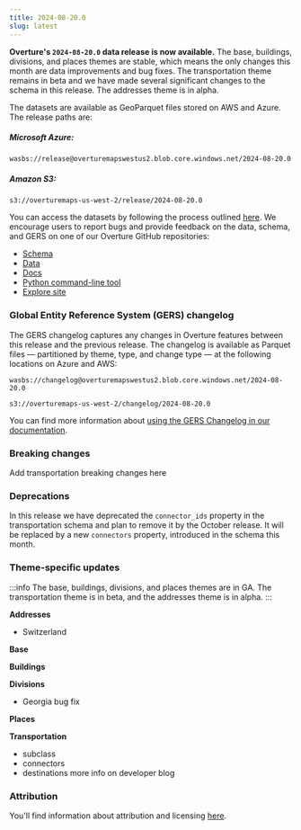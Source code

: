 ```yaml
---
title: 2024-08-20.0
slug: latest
---
```



**Overture's `2024-08-20.0` data release is now available.** The base, buildings, divisions, and places themes are stable, which means the only changes this month are data improvements and bug fixes. The transportation theme remains in beta and we have made several significant changes to the schema in this release. The addresses theme is in alpha.

The datasets are available as GeoParquet files stored on AWS and Azure. The release paths are:

##### Microsoft Azure:
```
wasbs://release@overturemapswestus2.blob.core.windows.net/2024-08-20.0
```

##### Amazon S3:
```
s3://overturemaps-us-west-2/release/2024-08-20.0
```

You can access the datasets by following the process outlined [here](https://docs.overturemaps.org/getting-data/). We encourage users to report bugs and provide feedback on the data, schema, and GERS on one of our Overture GitHub repositories:

- [Schema](https://github.com/OvertureMaps/schema)
- [Data](https://github.com/OvertureMaps/data)
- [Docs](https://github.com/OvertureMaps/docs)
- [Python command-line tool](https://github.com/OvertureMaps/overturemaps-py)
- [Explore site](https://github.com/OvertureMaps/io-site)



### Global Entity Reference System (GERS) changelog

The GERS changelog captures any changes in Overture features between this release and the previous release. The changelog is available as Parquet files &mdash; partitioned by theme, type, and change type &mdash; at the following locations on Azure and AWS:

```
wasbs://changelog@overturemapswestus2.blob.core.windows.net/2024-08-20.0
```
```
s3://overturemaps-us-west-2/changelog/2024-08-20.0
```

You can find more information about [using the GERS Changelog in our documentation](https://docs.overturemaps.org/gers/changelog/). 



### Breaking changes

Add transportation breaking changes here


### Deprecations

In this release we have deprecated the `connector_ids` property in the transportation schema and plan to remove it by the October release. It will be replaced by a new `connectors` property, introduced in the schema this month.


### Theme-specific updates

:::info
The base, buildings, divisions, and places themes are in GA. The transportation theme is in beta, and the addresses theme is in alpha.
:::

**Addresses**
- Switzerland

**Base**



**Buildings**


**Divisions**

- Georgia bug fix


**Places**



**Transportation**

- subclass
- connectors
- destinations
more info on developer blog 

### Attribution

You'll find information about attribution and licensing [here](https://docs.overturemaps.org/attribution/).
